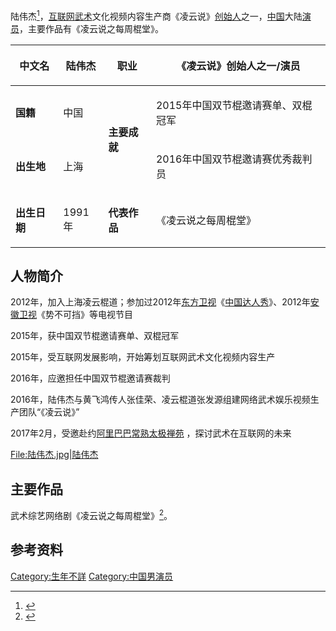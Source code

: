 {{newsrelease|time=2017-02-16T14:41:08+00:00}}
陆伟杰<ref>{{Cite web|url=http://news.ifeng.com/a/20170215/50695962_0.shtml|title=阿里巴巴太极禅苑与《凌云说》陆伟杰|accessdate=2017-02-16|work=news.ifeng.com|archive-date=2017-02-17|archive-url=https://web.archive.org/web/20170217064115/http://news.ifeng.com/a/20170215/50695962_0.shtml|dead-url=no}}</ref>，[[互联网|互联网]][[武術|武术]]文化视频内容生产商《凌云说》[[創辦人|创始人]]之一，[[中国大陆|中国]]大陆[[演員|演员]]，主要作品有《凌云说之每周棍堂》。
{| class="wikitable"
!'''中文名'''
|陆伟杰
!'''职业'''
|《凌云说》创始人之一/演员
|-
!'''国籍'''
|中国
! rowspan="2" |'''主要成就'''
|2015年中国双节棍邀请赛单、双棍冠军
|-
!'''出生地'''
|上海
|2016年中国双节棍邀请赛优秀裁判员
|-
!'''出生日期'''
|1991年
!'''代表作品'''
|《凌云说之每周棍堂》
|}

== 人物简介 ==
2012年，加入上海凌云棍道；参加过2012年[[东方卫视|东方卫视]]《[[中国达人秀|中国达人秀]]》、2012年[[安徽衛視|安徽卫视]]《势不可挡》等电视节目

2015年，获中国双节棍邀请赛单、双棍冠军

2015年，受互联网发展影响，开始筹划互联网武术文化视频内容生产

2016年，应邀担任中国双节棍邀请赛裁判

2016年，陆伟杰与黄飞鸿传人张佳荣、凌云棍道张发源组建网络武术娱乐视频生产团队“《凌云说》”

2017年2月，受邀赴约[[阿里巴巴集团|阿里巴巴]][http://www.changshuzx.com/cssmj/7157.html 常熟太极禅苑] {{Wayback|url=http://www.changshuzx.com/cssmj/7157.html |date=20170217064724 }}，探讨武术在互联网的未来<gallery mode="packed">
File:陆伟杰.jpg|陆伟杰
</gallery>

== 主要作品 ==
武术综艺网络剧《凌云说之每周棍堂》<ref>{{Cite web|url=http://list.youku.com/show/id_z24855791b6a311e69e06.html?from=timeline&isappinstalled=0&winzoom=1|title=《凌云说之每周棍堂 第四季》更新至12期—大陆—体育—优酷网，视频高清在线观看|accessdate=2017-02-16|work=list.youku.com|archive-date=2019-07-13|archive-url=https://web.archive.org/web/20190713184410/http://list.youku.com/show/id_z24855791b6a311e69e06.html?from=timeline&isappinstalled=0&winzoom=1|dead-url=no}}</ref>。

== 参考资料 ==
<references />
[[Category:生年不詳|Category:生年不詳]]
[[Category:中国男演员|Category:中国男演员]]